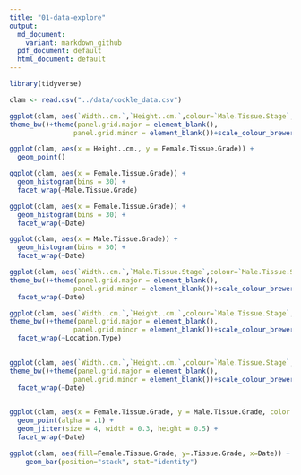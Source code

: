 ```yaml
---
title: "01-data-explore"
output:
  md_document:
    variant: markdown_github
  pdf_document: default
  html_document: default
---
```


```r
library(tidyverse)
```

```r
clam <- read.csv("../data/cockle_data.csv")
```




```r
ggplot(clam, aes(`Width..cm.`,`Height..cm.`,colour=`Male.Tissue.Stage`,size=`Female.Tissue.Stage`,shape=Location))+geom_point()+
theme_bw()+theme(panel.grid.major = element_blank(),
                panel.grid.minor = element_blank())+scale_colour_brewer(palette = 11)
```
```r
ggplot(clam, aes(x = Height..cm., y = Female.Tissue.Grade)) +
  geom_point()
```
```r
ggplot(clam, aes(x = Female.Tissue.Grade)) +
  geom_histogram(bins = 30) +
  facet_wrap(~Male.Tissue.Grade)
```

```r
ggplot(clam, aes(x = Female.Tissue.Grade)) +
  geom_histogram(bins = 30) +
  facet_wrap(~Date)
```
```r
ggplot(clam, aes(x = Male.Tissue.Grade)) +
  geom_histogram(bins = 30) +
  facet_wrap(~Date)
```



```r
ggplot(clam, aes(`Width..cm.`,`Male.Tissue.Stage`,colour=`Male.Tissue.Stage`,size=`Female.Tissue.Stage`,shape=Location))+geom_point()+
theme_bw()+theme(panel.grid.major = element_blank(),
                panel.grid.minor = element_blank())+scale_colour_brewer(palette = 11) +
  facet_wrap(~Date)
```
```r
ggplot(clam, aes(`Width..cm.`,`Height..cm.`,colour=`Male.Tissue.Stage`,size=`Female.Tissue.Stage`,shape=Location ))+geom_point(alpha = 0.5)+
theme_bw()+theme(panel.grid.major = element_blank(),
                panel.grid.minor = element_blank())+scale_colour_brewer(palette = 11) +
  facet_wrap(~Location.Type)
  
```
```r
ggplot(clam, aes(`Width..cm.`,`Height..cm.`,colour=`Male.Tissue.Stage`,size=`Female.Tissue.Stage`,shape=Location ))+geom_point(alpha = 0.5)+
theme_bw()+theme(panel.grid.major = element_blank(),
                panel.grid.minor = element_blank())+scale_colour_brewer(palette = 11) +
  facet_wrap(~Date)
  
```



```r
ggplot(clam, aes(x = Female.Tissue.Grade, y = Male.Tissue.Grade, color = Width..cm.)) +
  geom_point(alpha = .1) +
  geom_jitter(size = 4, width = 0.3, height = 0.5) +
  facet_wrap(~Date)
```

```r
ggplot(clam, aes(fill=Female.Tissue.Grade, y=.Tissue.Grade, x=Date)) + 
    geom_bar(position="stack", stat="identity")
```

